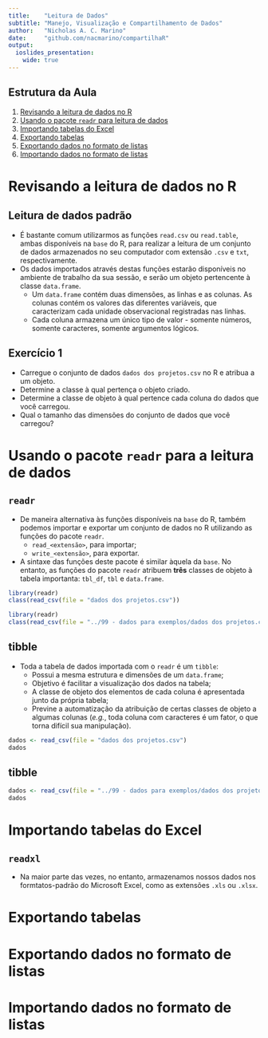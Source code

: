 ```yaml
---
title:    "Leitura de Dados"
subtitle: "Manejo, Visualização e Compartilhamento de Dados"
author:   "Nicholas A. C. Marino"
date:     "github.com/nacmarino/compartilhaR"
output: 
  ioslides_presentation:
    wide: true
---
```


## Estrutura da Aula

1. [Revisando a leitura de dados no R](#anchor1)
2. [Usando o pacote `readr` para leitura de dados](#anchor2)
3. [Importando tabelas do Excel](#anchor3)
4. [Exportando tabelas](#anchor4)
5. [Exportando dados no formato de listas](#anchor5)
6. [Importando dados no formato de listas](#anchor6)

# Revisando a leitura de dados no R {#anchor1}

## Leitura de dados padrão

* É bastante comum utilizarmos as funções `read.csv` ou `read.table`, ambas disponíveis na `base` do R, para realizar a leitura de um conjunto de dados armazenados no seu computador com extensão `.csv` e `txt`, respectivamente.
* Os dados importados através destas funções estarão disponíveis no ambiente de trabalho da sua sessão, e serão um objeto pertencente à classe `data.frame`.
    + Um `data.frame` contém duas dimensões, as linhas e as colunas. As colunas contém os valores das diferentes variáveis, que caracterizam cada unidade observacional registradas nas linhas.
    + Cada coluna armazena um único tipo de valor - somente números, somente caracteres, somente argumentos lógicos.

## Exercício 1

* Carregue o conjunto de dados `dados dos projetos.csv` no R e atribua a um objeto.
* Determine a classe à qual pertença o objeto criado.
* Determine a classe de objeto à qual pertence cada coluna do dados que você carregou.
* Qual o tamanho das dimensões do conjunto de dados que você carregou?

# Usando o pacote `readr` para a leitura de dados {#anchor2}

## `readr`

* De maneira alternativa às funções disponíveis na `base` do R, também podemos importar e exportar um conjunto de dados no R utilizando as funções do pacote `readr`.
    + `read_<extensão>`, para importar;
    + `write_<extensão>`, para exportar.
* A sintaxe das funções deste pacote é similar àquela da `base`. No entanto, as funções do pacote `readr` atribuem __três__ classes de objeto à tabela importanta: `tbl_df`, `tbl` e `data.frame`.

```r
library(readr)
class(read_csv(file = "dados dos projetos.csv"))
```

```r
library(readr)
class(read_csv(file = "../99 - dados para exemplos/dados dos projetos.csv"))
```

## tibble

* Toda a tabela de dados importada com o `readr` é um `tibble`:
    + Possui a mesma estrutura e dimensões de um `data.frame`;
    + Objetivo é facilitar a visualização dos dados na tabela;
    + A classe de objeto dos elementos de cada coluna é apresentada junto da própria tabela;
    + Previne a automatização da atribuição de certas classes de objeto a algumas colunas (_e.g._, toda coluna com caracteres é um fator, o que torna difícil sua manipulação).

```r
dados <- read_csv(file = "dados dos projetos.csv")
dados
```

## tibble {.smaller}

```r
dados <- read_csv(file = "../99 - dados para exemplos/dados dos projetos.csv")
dados
```

# Importando tabelas do Excel {#anchor3}

## `readxl`

* Na maior parte das vezes, no entanto, armazenamos nossos dados nos formtatos-padrão do Microsoft Excel, como as extensões `.xls` ou `.xlsx`.

# Exportando tabelas {#anchor4}

# Exportando dados no formato de listas {#anchor5}

# Importando dados no formato de listas {#anchor6}

